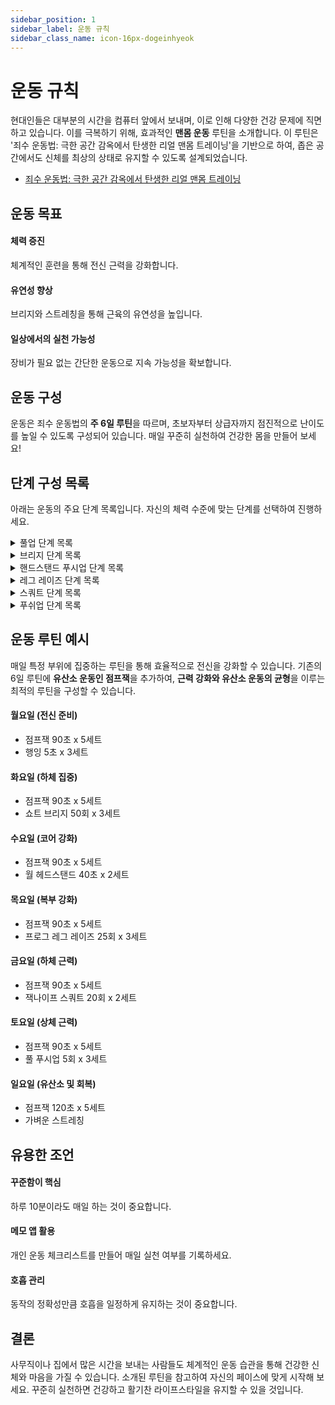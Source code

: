 ```yaml
---
sidebar_position: 1
sidebar_label: 운동 규칙
sidebar_class_name: icon-16px-dogeinhyeok
---
```


# 운동 규칙

현대인들은 대부분의 시간을 컴퓨터 앞에서 보내며, 이로 인해 다양한 건강 문제에 직면하고 있습니다. 이를 극복하기 위해, 효과적인 **맨몸 운동** 루틴을 소개합니다. 이 루틴은 '죄수 운동법: 극한 공간 감옥에서 탄생한 리얼 맨몸 트레이닝'을 기반으로 하여, 좁은 공간에서도 신체를 최상의 상태로 유지할 수 있도록 설계되었습니다.

- [죄수 운동법: 극한 공간 감옥에서 탄생한 리얼 맨몸 트레이닝](https://www.coupang.com/vp/products/15215468?itemId=62603081&vendorItemId=3103704052)

## 운동 목표

#### 체력 증진

체계적인 훈련을 통해 전신 근력을 강화합니다.

#### 유연성 향상

브리지와 스트레칭을 통해 근육의 유연성을 높입니다.

#### 일상에서의 실천 가능성

장비가 필요 없는 간단한 운동으로 지속 가능성을 확보합니다.

## 운동 구성

운동은 죄수 운동법의 **주 6일 루틴**을 따르며, 초보자부터 상급자까지 점진적으로 난이도를 높일 수 있도록 구성되어 있습니다. 매일 꾸준히 실천하여 건강한 몸을 만들어 보세요!

## 단계 구성 목록

아래는 운동의 주요 단계 목록입니다. 자신의 체력 수준에 맞는 단계를 선택하여 진행하세요.

<details>
<summary>풀업 단계 목록</summary>

#### 1단계: 수직 풀업

- **초보자**: 10회 1세트
- **중급자**: 20회 2세트
- **상급자**: 40회 3세트

#### 2단계: 수평 풀업

- **초보자**: 10회 1세트
- **중급자**: 20회 2세트
- **상급자**: 30회 3세트

#### 3단계: 잭나이프 풀업

- **초보자**: 10회 1세트
- **중급자**: 15회 2세트
- **상급자**: 20회 3세트

#### 4단계: 하프 풀업

- **초보자**: 8회 1세트
- **중급자**: 11회 2세트
- **상급자**: 15회 2세트

#### 5단계: 풀 풀업

- **초보자**: 5회 1세트
- **중급자**: 8회 2세트
- **상급자**: 10회 2세트

#### 6단계: 클로즈 풀업

- **초보자**: 5회 1세트
- **중급자**: 8회 2세트
- **상급자**: 10회 2세트

#### 7단계: 비대칭 풀업

- **초보자**: 5회 1세트 (한쪽 팔 기준)
- **중급자**: 7회 2세트 (한쪽 팔 기준)
- **상급자**: 9회 2세트 (한쪽 팔 기준)

#### 8단계: 한손 풀업

- **초보자**: 4회 1세트 (한쪽 팔 기준)
- **중급자**: 6회 2세트 (한쪽 팔 기준)
- **상급자**: 8회 2세트 (한쪽 팔 기준)

#### 9단계: 한손 풀업

- **초보자**: 3회 1세트 (한쪽 팔 기준)
- **중급자**: 5회 2세트 (한쪽 팔 기준)
- **상급자**: 7회 2세트 (한쪽 팔 기준)

#### 10단계: 한손 풀업

- **초급자**: 1회 1세트 (한쪽 팔 기준)
- **중급자**: 3회 2세트 (한쪽 팔 기준)
- **상급자**: 6회 2세트 (한쪽 팔 기준)

</details>

<details>
<summary>브리지 단계 목록</summary>

#### 1단계: 쇼트 브리지

- **초보자**: 10회 1세트
- **중급자**: 25회 2세트
- **상급자**: 50회 3세트

#### 2단계: 스트레이트 브리지

- **초보자**: 10회 1세트
- **중급자**: 20회 2세트
- **상급자**: 40회 3세트

#### 3단계: 앵글 브리지

- **초보자**: 8회 1세트
- **중급자**: 15회 2세트
- **상급자**: 30회 3세트

#### 4단계: 헤드 브리지

- **초보자**: 8회 1세트
- **중급자**: 15회 2세트
- **상급자**: 25회 2세트

#### 5단계: 하프 브리지

- **초보자**: 8회 1세트
- **중급자**: 15회 2세트
- **상급자**: 20회 2세트

#### 6단계: 풀 브리지

- **초보자**: 6회 1세트
- **중급자**: 10회 2세트
- **상급자**: 15회 2세트

#### 7단계: 월 워킹 브리지 다운

- **초보자**: 3회 1세트
- **중급자**: 6회 2세트
- **상급자**: 10회 2세트

#### 8단계: 월 워킹 브리지 업

- **초보자**: 2회 1세트
- **중급자**: 4회 2세트
- **상급자**: 8회 2세트

#### 9단계: 클로징 브리지

- **초보자**: 1회 1세트
- **중급자**: 3회 2세트
- **상급자**: 6회 2세트

#### 10단계: 스탠드 투 스탠드 브리지

- **초보자**: 1회 1세트
- **중급자**: 3회 2세트
- **상급자**: 10~30회 2세트

</details>

<details>
<summary>핸드스탠드 푸시업 단계 목록</summary>

#### 1단계: 월 헤드스탠드

- **초보자**: 30초
- **중급자**: 1분
- **상급자**: 2분

#### 2단계: 크로우 스탠드

- **초보자**: 10초
- **중급자**: 30초
- **상급자**: 1분

#### 3단계: 월 핸드스탠드

- **초보자**: 30초
- **중급자**: 1분
- **상급자**: 2분

#### 4단계: 하프 핸드스탠드 푸시업

- **초보자**: 5회 1세트
- **중급자**: 10회 2세트
- **상급자**: 20회 2세트

#### 5단계: 핸드스탠드 푸시업

- **초보자**: 5회 1세트
- **중급자**: 10회 2세트
- **상급자**: 15회 2세트

#### 6단계: 클로즈 핸드스탠드 푸시업

- **초보자**: 5회 1세트
- **중급자**: 9회 2세트
- **상급자**: 12회 2세트

#### 7단계: 비대칭 핸드스탠드 푸시업

- **초보자**: 5회 1세트
- **중급자**: 8회 2세트
- **상급자**: 10회 2세트

#### 8단계: 한손 하프 핸드스탠드 푸시업

- **초보자**: 4회 1세트
- **중급자**: 6회 2세트
- **상급자**: 8회 2세트

#### 9단계: 레버 핸드스탠드 푸시업

- **초보자**: 3회 1세트
- **중급자**: 4회 2세트
- **상급자**: 6회 2세트

#### 10단계: 한손 핸드스탠드 푸시업

- **초보자**: 1회 1세트
- **중급자**: 2회 2세트
- **상급자**: 5회 2세트

</details>

<details>
<summary>레그 레이즈 단계 목록</summary>

#### 1단계: 니 턱

- **초보자**: 10회 1세트
- **중급자**: 25회 2세트
- **상급자**: 40회 3세트

#### 2단계: 니 레이즈

- **초보자**: 10회 1세트
- **중급자**: 20회 2세트
- **상급자**: 35회 3세트

#### 3단계: 벤트 레그 레이즈

- **초보자**: 10회 1세트
- **중급자**: 15회 2세트
- **상급자**: 30회 3세트

#### 4단계: 프로그 레그 레이즈

- **초보자**: 8회 1세트
- **중급자**: 15회 2세트
- **상급자**: 25회 3세트

#### 5단계: 플랫 레그 레이즈

- **초보자**: 5회 1세트
- **중급자**: 10회 2세트
- **상급자**: 20회 2세트

#### 6단계: 행잉 니 레이즈

- **초보자**: 5회 1세트
- **중급자**: 10회 2세트
- **상급자**: 15회 2세트

#### 7단계: 행잉 벤트 레그 레이즈

- **초보자**: 5회 1세트
- **중급자**: 10회 2세트
- **상급자**: 15회 2세트

#### 8단계: 행잉 프로그 레이즈

- **초보자**: 5회 1세트
- **중급자**: 10회 2세트
- **상급자**: 15회 2세트

#### 9단계: 하프 레그 레이즈

- **초보자**: 5회 1세트
- **중급자**: 10회 2세트
- **상급자**: 15회 2세트

#### 10단계: 행잉 레그 레이즈

- **초보자**: 5회 1세트
- **중급자**: 10회 2세트
- **상급자**: 30회 2세트

</details>

<details>
<summary>스쿼트 단계 목록</summary>

#### 1단계: 숄더스탠드 스쿼트

- **초보자**: 10회 1세트
- **중급자**: 25회 2세트
- **상급자**: 50회 3세트

#### 2단계: 잭나이프 스쿼트

- **초보자**: 10회 1세트
- **중급자**: 20회 2세트
- **상급자**: 40회 3세트

#### 3단계: 도움 스쿼트

- **초보자**: 10회 1세트
- **중급자**: 15회 2세트
- **상급자**: 30회 3세트

#### 4단계: 하프 스쿼트

- **초보자**: 8회 1세트
- **중급자**: 35회 2세트
- **상급자**: 50회 2세트

#### 5단계: 풀 스쿼트

- **초보자**: 5회 1세트
- **중급자**: 10회 2세트
- **상급자**: 30회 2세트

#### 6단계: 클로즈 스쿼트

- **초보자**: 5회 1세트
- **중급자**: 10회 2세트
- **상급자**: 20회 2세트

#### 7단계: 비대칭 스쿼트

- **초보자**: 5회 1세트 (한쪽 다리 기준)
- **중급자**: 10회 2세트 (한쪽 다리 기준)
- **상급자**: 20회 2세트 (한쪽 다리 기준)

#### 8단계: 한발 하프 스쿼트

- **초보자**: 5회 1세트 (한쪽 다리 기준)
- **중급자**: 10회 2세트 (한쪽 다리 기준)
- **상급자**: 20회 2세트 (한쪽 다리 기준)

#### 9단계: 한발 도움 스쿼트

- **초보자**: 5회 1세트 (한쪽 다리 기준)
- **중급자**: 10회 2세트 (한쪽 다리 기준)
- **상급자**: 20회 2세트 (한쪽 다리 기준)

#### 10단계: 한발 스쿼트

- **초보자**: 5회 1세트 (한쪽 다리 기준)
- **중급자**: 10회 2세트 (한쪽 다리 기준)
- **상급자**: 50회 2세트 (한쪽 다리 기준)

</details>

<details>
<summary>푸쉬업 단계 목록</summary>

#### 1단계: 월 푸시업

- **초보자**: 10회 1세트
- **중급자**: 25회 2세트
- **상급자**: 50회 3세트

#### 2단계: 인클라인 푸시업

- **초보자**: 10회 1세트
- **중급자**: 20회 2세트
- **상급자**: 40회 3세트

#### 3단계: 닐링 푸시업

- **초보자**: 10회 1세트
- **중급자**: 15회 2세트
- **상급자**: 30회 3세트

#### 4단계: 하프 푸시업

- **초보자**: 8회 1세트
- **중급자**: 12회 2세트
- **상급자**: 25회 2세트

#### 5단계: 풀 푸시업

- **초보자**: 5회 1세트
- **중급자**: 10회 2세트
- **상급자**: 20회 2세트

#### 6단계: 클로즈 푸시업

- **초보자**: 5회 1세트
- **중급자**: 10회 2세트
- **상급자**: 20회 2세트

#### 7단계: 비대칭 푸시업

- **초보자**: 5회 1세트 (한쪽 팔 기준)
- **중급자**: 10회 2세트 (한쪽 팔 기준)
- **상급자**: 20회 2세트 (한쪽 팔 기준)

#### 8단계: 한손 하프 푸시업

- **초보자**: 5회 1세트 (한쪽 팔 기준)
- **중급자**: 10회 1세트 (한쪽 팔 기준)
- **상급자**: 20회 1세트 (한쪽 팔 기준)

#### 9단계: 레버 푸시업

- **초보자**: 5회 1세트 (한쪽 팔 기준)
- **중급자**: 10회 2세트 (한쪽 팔 기준)
- **상급자**: 20회 2세트 (한쪽 팔 기준)

#### 10단계: 한손 푸시업

- **초보자**: 5회 1세트 (한쪽 팔 기준)
- **중급자**: 10회 2세트 (한쪽 팔 기준)
- **상급자**: 100회 1세트 (한쪽 팔 기준)

</details>

## 운동 루틴 예시

매일 특정 부위에 집중하는 루틴을 통해 효율적으로 전신을 강화할 수 있습니다. 기존의 6일 루틴에 **유산소 운동인 점프잭**을 추가하여, **근력 강화와 유산소 운동의 균형**을 이루는 최적의 루틴을 구성할 수 있습니다.

#### 월요일 (전신 준비)

- 점프잭 90초 x 5세트
- 행잉 5초 x 3세트

#### 화요일 (하체 집중)

- 점프잭 90초 x 5세트
- 쇼트 브리지 50회 x 3세트

#### 수요일 (코어 강화)

- 점프잭 90초 x 5세트
- 월 헤드스탠드 40초 x 2세트

#### 목요일 (복부 강화)

- 점프잭 90초 x 5세트
- 프로그 레그 레이즈 25회 x 3세트

#### 금요일 (하체 근력)

- 점프잭 90초 x 5세트
- 잭나이프 스쿼트 20회 x 2세트

#### 토요일 (상체 근력)

- 점프잭 90초 x 5세트
- 풀 푸시업 5회 x 3세트

#### 일요일 (유산소 및 회복)

- 점프잭 120초 x 5세트
- 가벼운 스트레칭

## 유용한 조언

#### 꾸준함이 핵심

하루 10분이라도 매일 하는 것이 중요합니다.

#### 메모 앱 활용

개인 운동 체크리스트를 만들어 매일 실천 여부를 기록하세요.

#### 호흡 관리

동작의 정확성만큼 호흡을 일정하게 유지하는 것이 중요합니다.

## 결론

사무직이나 집에서 많은 시간을 보내는 사람들도 체계적인 운동 습관을 통해 건강한 신체와 마음을 가질 수 있습니다. 소개된 루틴을 참고하여 자신의 페이스에 맞게 시작해 보세요. 꾸준히 실천하면 건강하고 활기찬 라이프스타일을 유지할 수 있을 것입니다.
